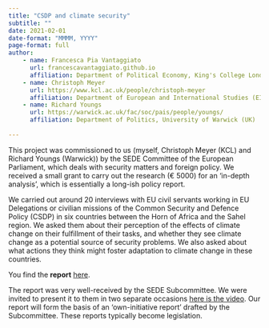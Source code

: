 ```yaml
---
title: "CSDP and climate security" 
subtitle: ""
date: 2021-02-01
date-format: "MMMM, YYYY"
page-format: full
author:
    - name: Francesca Pia Vantaggiato
      url: francescavantaggiato.github.io
      affiliation: Department of Political Economy, King's College London (UK)
    - name: Christoph Meyer
      url: https://www.kcl.ac.uk/people/christoph-meyer
      affiliation: Department of European and International Studies (EIS), King's College London (UK)
    - name: Richard Youngs
      url: https://warwick.ac.uk/fac/soc/pais/people/youngs/
      affiliation: Department of Politics, University of Warwick (UK)
      
---
```



This project was commissioned to us (myself, Christoph Meyer (KCL) and Richard Youngs (Warwick)) by the SEDE Committee of the European Parliament, which deals with security matters and foreign policy. We received a small grant to carry out the research (€ 5000) for an 'in-depth analysis', which is essentially a long-ish policy report.

We carried out around 20 interviews with EU civil servants working in EU Delegations or civilian missions of the Common Security and Defence Policy (CSDP) in six countries between the Horn of Africa and the Sahel region. We asked them about their perception of the effects of climate change on their fulfillment of their tasks, and whether they see climate change as a potential source of security problems. We also asked about what actions they think might foster adaptation to climate change in these countries.

You find the **report** [here](https://www.europarl.europa.eu/RegData/etudes/IDAN/2021/653639/EXPO_IDA(2021)653639_EN.pdf).

The report was very well-received by the SEDE Subcommittee. We were invited to present it to them in two separate occasions [here is the video](https://multimedia.europarl.europa.eu/en/webstreaming/committees_20211206-1345-COMMITTEE-SEDE). Our report will form the basis of an 'own-initiative report' drafted by the Subcommittee. These reports typically become legislation.
